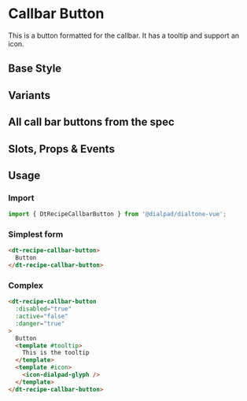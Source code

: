 
# Callbar Button

<Subtitle>
  This is a button formatted for the callbar. It has a tooltip and support an icon.
</Subtitle>

## Base Style

<Canvas>
  <Story id="recipes-buttons-callbar-button--default" />
</Canvas>

## Variants

<Canvas>
  <Story id="recipes-buttons-callbar-button--variants" />
</Canvas>

## All call bar buttons from the spec

<Canvas>
  <Story id="recipes-buttons-callbar-button--callbar" />
</Canvas>

## Slots, Props & Events

<ArgsTable story={PRIMARY_STORY} />

## Usage

### Import

```jsx
import { DtRecipeCallbarButton } from '@dialpad/dialtone-vue';
```

### Simplest form

```html
<dt-recipe-callbar-button>
  Button
</dt-recipe-callbar-button>
```

### Complex

```html
<dt-recipe-callbar-button
  :disabled="true"
  :active="false"
  :danger="true"
>
  Button
  <template #tooltip>
    This is the tooltip
  </template>
  <template #icon>
    <icon-dialpad-glyph />
  </template>
</dt-recipe-callbar-button>
```
